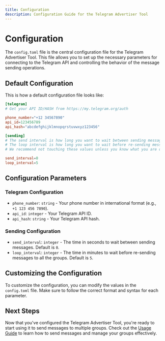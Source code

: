 ```yaml
---
title: Configuration
description: Configuration Guide for the Telegram Advertiser Tool
---
```


# Configuration

The `config.toml` file is the central configuration file for the Telegram Advertiser Tool. This file allows you to set up the necessary parameters for connecting to the Telegram API and controlling the behavior of the message sending operations.

## Default Configuration
This is how a default configuration file looks like:

```toml
[telegram]
# Get your API ID/HASH from https://my.telegram.org/auth

phone_number="+12 34567890"
api_id=123456789
api_hash="abcdefghijklmnopqrstuvwxyz123456"

[sending]
# The send interval is how long you want to wait between sending messages.
# The loop interval is how long you want to wait before re-sending messages to all the groups.
# We recommend not touching these values unless you know what you are doing.

send_interval=0
loop_interval=5
```

## Configuration Parameters

### Telegram Configuration

- `phone_number`: `string` - Your phone number in international format (e.g., `+1 123 456 7890`).
- `api_id`: `integer` - Your Telegram API ID.
- `api_hash`: `string` - Your Telegram API hash.

### Sending Configuration

- `send_interval`: `integer` - The time in seconds to wait between sending messages. Default is `0`.
- `loop_interval`: `integer` - The time in minutes to wait before re-sending messages to all the groups. Default is `5`.

## Customizing the Configuration

To customize the configuration, you can modify the values in the `config.toml` file. Make sure to follow the correct format and syntax for each parameter.

## Next Steps

Now that you've configured the Telegram Advertiser Tool, you're ready to start using it to send messages to multiple groups. Check out the [Usage Guide](./usage) to learn how to send messages and manage your groups effectively. 
